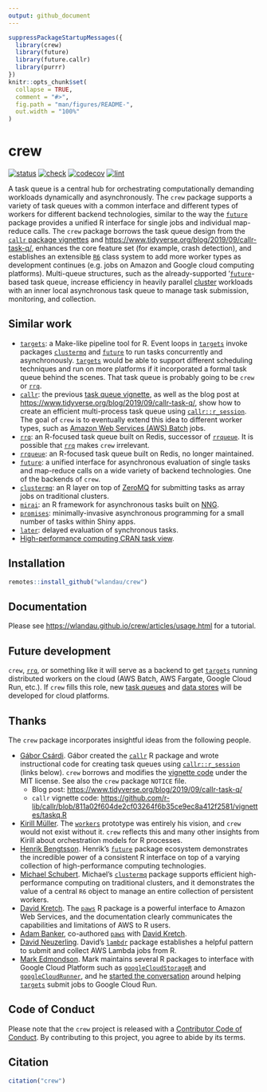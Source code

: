 ```yaml
---
output: github_document
---
```


```r
suppressPackageStartupMessages({
  library(crew)
  library(future)
  library(future.callr)
  library(purrr)
})
knitr::opts_chunk$set(
  collapse = TRUE,
  comment = "#>",
  fig.path = "man/figures/README-",
  out.width = "100%"
)
```

# crew

<!--[![CRAN](https://www.r-pkg.org/badges/version/crew)](https://CRAN.R-project.org/package=crew)-->
[![status](https://www.repostatus.org/badges/latest/wip.svg)](https://www.repostatus.org/#wip)
[![check](https://github.com/wlandau/crew/workflows/check/badge.svg)](https://github.com/wlandau/crew/actions?query=workflow%3Acheck)
[![codecov](https://codecov.io/gh/wlandau/crew/branch/main/graph/badge.svg?token=3T5DlLwUVl)](https://app.codecov.io/gh/wlandau/crew)
[![lint](https://github.com/wlandau/crew/workflows/lint/badge.svg)](https://github.com/wlandau/crew/actions?query=workflow%3Alint)

A task queue is a central hub for orchestrating
  computationally demanding workloads dynamically and asynchronously.
  The `crew` package supports a variety of task queues with
  a common interface and different types of workers for different
  backend technologies, similar to the way the
  [`future`](https://future.futureverse.org/) package
  provides a unified R interface for single jobs and
  individual map-reduce calls. The `crew` package borrows
  the task queue design from the [`callr` package vignettes](https://github.com/r-lib/callr/blob/811a02f604de2cf03264f6b35ce9ec8a412f2581/vignettes/Task-queue-with-callr.Rmd) and
  <https://www.tidyverse.org/blog/2019/09/callr-task-q/>,
  enhances the core feature set (for example, crash detection),
  and establishes an extensible [`R6`](https://r6.r-lib.org/)
  class system to add more worker types
  as development continues (e.g. jobs on Amazon and Google cloud
  computing platforms). Multi-queue structures, such as the
  already-supported '[`future`](https://future.futureverse.org/)-based task queue, increase
  efficiency in heavily parallel [cluster](https://future.batchtools.futureverse.org/) workloads
  with an inner local asynchronous task queue to manage
  task submission, monitoring, and collection.
  
## Similar work

* [`targets`](https://docs.ropensci.org/targets/): a Make-like pipeline tool for R. Event loops in [`targets`](https://docs.ropensci.org/targets/) invoke packages [`clustermq`](https://mschubert.github.io/clustermq/) and [`future`](https://future.futureverse.org/) to run tasks concurrently and asynchronously. [`targets`](https://docs.ropensci.org/targets/) would be able to support different scheduling techniques and run on more platforms if it incorporated a formal task queue behind the scenes. That task queue is probably going to be `crew` or [`rrq`](https://mrc-ide.github.io/rrq/).
* [`callr`](https://github.com/r-lib/callr): the previous [task queue  vignette](https://github.com/r-lib/callr/blob/811a02f604de2cf03264f6b35ce9ec8a412f2581/vignettes/Task-queue-with-callr.Rmd), as well as the blog post at <https://www.tidyverse.org/blog/2019/09/callr-task-q/>, show how to create an efficient multi-process task queue using [`callr::r_session`](https://callr.r-lib.org/reference/r_session.html). The goal of `crew` is to eventually extend this idea to different worker types, such as [Amazon Web Services (AWS) Batch](https://aws.amazon.com/batch/) jobs.
* [`rrq`](https://mrc-ide.github.io/rrq/): an R-focused task queue built on Redis, successor of [`rrqueue`](http://traitecoevo.github.io/rrqueue/). It is possible that [`rrq`](https://mrc-ide.github.io/rrq/) makes `crew` irrelevant.
* [`rrqueue`](http://traitecoevo.github.io/rrqueue/): an R-focused task queue built on Redis, no longer maintained.
* [`future`](https://future.futureverse.org/): a unified interface for asynchronous evaluation of single tasks and map-reduce calls on a wide variety of backend technologies. One of the backends of `crew`.
* [`clustermq`](https://mschubert.github.io/clustermq/): an R layer on top of [ZeroMQ](https://zeromq.org/) for submitting tasks as array jobs on traditional clusters.
* [`mirai`](https://github.com/shikokuchuo/mirai): an R framework for asynchronous tasks built on [NNG](https://nng.nanomsg.org).
* [`promises`](https://rstudio.github.io/promises/): minimally-invasive asynchronous programming for a small number of tasks within Shiny apps.
* [`later`](https://r-lib.github.io/later/): delayed evaluation of synchronous tasks.
* [High-performance computing CRAN task view](	https://CRAN.R-project.org/view=HighPerformanceComputing).

## Installation

```r
remotes::install_github("wlandau/crew")
```

## Documentation

Please see <https://wlandau.github.io/crew/articles/usage.html> for a tutorial.

## Future development

`crew`, [`rrq`](https://mrc-ide.github.io/rrq/), or something like it will serve as a backend to get [`targets`](https://docs.ropensci.org/targets/) running distributed workers on the cloud (AWS Batch, AWS Fargate, Google Cloud Run, etc.). If `crew` fills this role, new [task queues](https://wlandau.github.io/crew/reference/index.html#queues) and [data stores](https://wlandau.github.io/crew/reference/index.html#stores) will be developed for cloud platforms.

## Thanks

The `crew` package incorporates insightful ideas from the following people.

* [Gábor Csárdi](https://github.com/gaborcsardi/). Gábor created the [`callr`](https://github.com/r-lib/callr) R package and wrote instructional code for creating task queues using [`callr::r_session`](https://callr.r-lib.org/reference/r_session.html) (links below). `crew` borrows and modifies the [vignette code](https://github.com/r-lib/callr/blob/811a02f604de2cf03264f6b35ce9ec8a412f2581/vignettes/taskq.R) under the MIT license. See also the `crew` package `NOTICE` file.
  * Blog post: <https://www.tidyverse.org/blog/2019/09/callr-task-q/>
  * `callr` vignette code: <https://github.com/r-lib/callr/blob/811a02f604de2cf03264f6b35ce9ec8a412f2581/vignettes/taskq.R>
* [Kirill Müller](https://github.com/krlmlr/). The [`workers`](https://github.com/wlandau/workers) prototype was entirely his vision, and `crew` would not exist without it. `crew` reflects this and many other insights from Kirill about orchestration models for R processes.
* [Henrik Bengtsson](https://github.com/HenrikBengtsson/). Henrik's [`future`](https://github.com/HenrikBengtsson/future/) package ecosystem demonstrates the incredible power of a consistent R interface on top of a varying collection of high-performance computing technologies.
* [Michael Schubert](https://github.com/mschubert/). Michael's [`clustermq`](https://mschubert.github.io/clustermq/) package supports efficient high-performance computing on traditional clusters, and it demonstrates the value of a central `R6` object to manage an entire collection of persistent workers.
* [David Kretch](https://github.com/davidkretch). The [`paws`](https://github.com/paws-r/paws) R package is a powerful interface to Amazon Web Services, and the documentation clearly communicates the capabilities and limitations of AWS to R users.
* [Adam Banker](https://github.com/adambanker), co-authored [`paws`](https://github.com/paws-r/paws) with [David Kretch](https://github.com/davidkretch).
* [David Neuzerling](https://github.com/mdneuzerling). David's [`lambdr`](https://github.com/mdneuzerling/lambdr/) package establishes a helpful pattern to submit and collect AWS Lambda jobs from R.
* [Mark Edmondson](https://github.com/MarkEdmondson1234/). Mark maintains several R packages to interface with Google Cloud Platform such as [`googleCloudStorageR`](https://github.com/cloudyr/googleCloudStorageR) and [`googleCloudRunner`](https://github.com/MarkEdmondson1234/googleCloudRunner), and he [started the conversation](https://github.com/ropensci/targets/issues/720) around helping [`targets`](https://github.com/ropensci/targets) submit jobs to Google Cloud Run.

## Code of Conduct

Please note that the `crew` project is released with a [Contributor Code of Conduct](https://github.com/wlandau/crew/blob/main/CODE_OF_CONDUCT.md). By contributing to this project, you agree to abide by its terms.

## Citation

```r
citation("crew")
```
